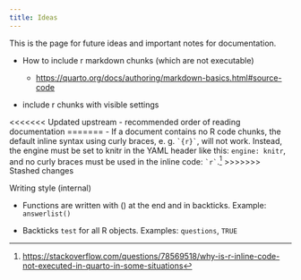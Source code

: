 ```yaml
---
title: Ideas
---
```


This is the page for future ideas and important notes for documentation.

-   How to include r markdown chunks (which are not executable)

    -   <https://quarto.org/docs/authoring/markdown-basics.html#source-code>

-   include r chunks with visible settings

<<<<<<< Updated upstream
-   recommended order of reading documentation 
=======
-   If a document contains no R code chunks, the default inline syntax using curly braces, e. g. `` `{r}` ``, will not work. Instead, the engine must be set to knitr in the YAML header like this: `engine: knitr`, and no curly braces must be used in the inline code: `` `r` ``.^[<https://stackoverflow.com/questions/78569518/why-is-r-inline-code-not-executed-in-quarto-in-some-situations>]
>>>>>>> Stashed changes

Writing style (internal)

-   Functions are written with () at the end and in backticks. Example: `answerlist()`

-   Backticks `test` for all R objects. Examples: `questions`, `TRUE`
 



